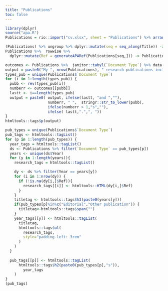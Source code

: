 ```yaml
---
title: "Publications"
toc: false
---
```



```r

library(dplyr)
source("apa.R")
Publications = rio::import("cv.xlsx", sheet = "Publications") %>% arrange(desc(Year))

(Publications) %>% ungroup %>% dplyr::mutate(seq = seq_along(Title)) -> Publications
Publications %>%  rowwise %>% 
  dplyr::mutate(Ref = generateAPARef(Publications[seq,])) -> Publications
```


```r
outcomes <- Publications %>%  janitor::tabyl(`Document Type`) %>% data.frame %>% pull(n,`Document.Type`) 
output = paste0("My ", nrow(Publications), " research publications include ")
types_pub = unique(Publications$`Document Type`)
for (i in 1:length(types_pub)) {
  pubb <- rev(types_pub[i])
  numberr <- outcomes[[pubb]]
  lastt <- i==length(types_pub)
  output = paste0( output, ifelse(lastt, "and ",""), 
                   numberr, " ",  stringr::str_to_lower(pubb), 
                   ifelse(numberr > 1,"s",""),
                   ifelse( lastt,".",", "))
}
htmltools::tags$p(output)
```



```r
pub_types = unique(Publications$`Document Type`)
pub_tags <- htmltools::tagList()
for (p in 1:length(pub_types)) {
  year_tags = htmltools::tagList()
  ds <- Publications %>% filter(`Document Type` == pub_types[p])
  years <- unique(ds$Year)
  for (y in 1:length(years)){
    research_tags = htmltools::tagList()

    dy <- ds %>% filter(Year == years[y])
    for (i in 1:nrow(dy)) {
      if (!is.na(dy[i,]$Ref)){
        research_tags[[i]] <- htmltools::HTML(dy[i,]$Ref)
      }
    }
    titletag <- htmltools::tags$h3(paste0(years[y]))
    if(pub_types[p]%in%c("Editorial","Other publication")) {
      titletag<-htmltools::tags$span("")
    }
    year_tags[[y]] <- htmltools::tagList(
      titletag,
      htmltools::tags$ul(
        research_tags,
        style="padding-left: 3rem"
      )
    )
  }
  
  pub_tags[[p]] <- htmltools::tagList(
      htmltools::tags$h2(paste0(pub_types[p],"s")),
        year_tags
    )
}
(pub_tags)

```
 




